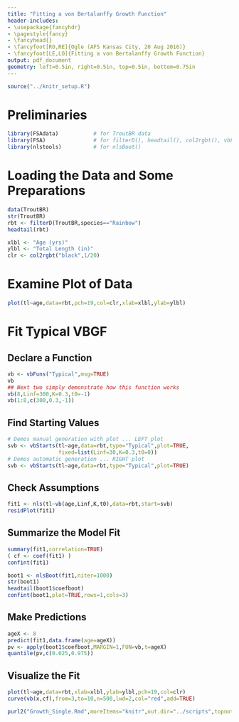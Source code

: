 ```yaml
---
title: "Fitting a von Bertalanffy Growth Function"
header-includes:
- \usepackage{fancyhdr}
- \pagestyle{fancy}
- \fancyhead{}
- \fancyfoot[RO,RE]{Ogle (AFS Kansas City, 20 Aug 2016)}
- \fancyfoot[LE,LO]{Fitting a von Bertalanffy Growth Function}
output: pdf_document
geometry: left=0.5in, right=0.5in, top=0.5in, bottom=0.75in
---
```


```r
source("../knitr_setup.R")
```

# Preliminaries
\vspace{-12pt}
```r
library(FSAdata)           # for TroutBR data
library(FSA)               # for filterD(), headtail(), col2rgbt(), vbFuns(), vbStart()
library(nlstools)          # for nlsBoot()
```

\vspace{-12pt}
# Loading the Data and Some Preparations
\vspace{-12pt}
```r
data(TroutBR)
str(TroutBR)
rbt <- filterD(TroutBR,species=="Rainbow")
headtail(rbt)
```

```r
xlbl <- "Age (yrs)"
ylbl <- "Total Length (in)"
clr <- col2rgbt("black",1/20)
```

\vspace{-12pt}
# Examine Plot of Data
\vspace{-12pt}
```r
plot(tl~age,data=rbt,pch=19,col=clr,xlab=xlbl,ylab=ylbl)
```

# Fit Typical VBGF
\vspace{-12pt}
## Declare a Function
\vspace{-12pt}
```r
vb <- vbFuns("Typical",msg=TRUE)
vb
## Next two simply demonstrate how this function works
vb(8,Linf=300,K=0.3,t0=-1)
vb(1:8,c(300,0.3,-1))
```

## Find Starting Values
\vspace{-12pt}
```r
# Demos manual generation with plot ... LEFT plot
svb <- vbStarts(tl~age,data=rbt,type="Typical",plot=TRUE,
                fixed=list(Linf=30,K=0.3,t0=0))
# Demos automatic generation ... RIGHT plot
svb <- vbStarts(tl~age,data=rbt,type="Typical",plot=TRUE)
```

\newpage
## Check Assumptions
```r
fit1 <- nls(tl~vb(age,Linf,K,t0),data=rbt,start=svb)
residPlot(fit1)
```

## Summarize the Model Fit
```r
summary(fit1,correlation=TRUE)
( cf <- coef(fit1) )
confint(fit1)
```

```r
boot1 <- nlsBoot(fit1,niter=1000)
str(boot1)
headtail(boot1$coefboot)
confint(boot1,plot=TRUE,rows=1,cols=3)
```

\newpage
## Make Predictions
```r
ageX <- 8
predict(fit1,data.frame(age=ageX))
pv <- apply(boot1$coefboot,MARGIN=1,FUN=vb,t=ageX)
quantile(pv,c(0.025,0.975))
```

## Visualize the Fit
```r
plot(tl~age,data=rbt,xlab=xlbl,ylab=ylbl,pch=19,col=clr)
curve(vb(x,cf),from=3,to=10,n=500,lwd=2,col="red",add=TRUE)
```

```r
purl2("Growth_Single.Rmd",moreItems="knitr",out.dir="../scripts",topnotes="AFS Kansas City 20-Aug-16")
```
